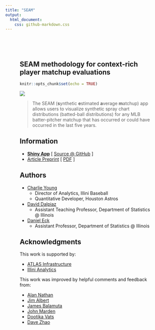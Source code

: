 ```yaml
---
title: "SEAM"
output: 
  html_document: 
    css: github-markdown.css
---
```


<meta name="viewport" content="width=device-width, initial-scale=1">
  <link rel="stylesheet" href="github-markdown.css">
    <style>
    .markdown-body {
      box-sizing: border-box;
      min-width: 200px;
      max-width: 980px;
      margin: 0 auto;
      padding: 45px;
    }

  @media (max-width: 767px) {
    .markdown-body {
      padding: 15px;
    }
  }
  </style>
  <article class="markdown-body">

# SEAM methodology for context-rich player matchup evaluations

```r
knitr::opts_chunk$set(echo = TRUE)
```

[![](layout.png)](https://seam.stat.illinois.edu/app/)

> The SEAM (**s**ynthetic **e**stimated **a**verage **m**atchup) app allows users to visualize synthetic spray chart distributions (batted-ball distributions) for any MLB batter-pitcher matchup that has occurred or could have occurred in the last five years.

## Information

- [**Shiny App**](https://seam.stat.illinois.edu/app/) [ [Source @ GitHub](https://github.com/cdyoung/seam/) ]
- [Article Preprint](https://arxiv.org/abs/2005.07742) [ [PDF](https://arxiv.org/pdf/2005.07742.pdf) ]
<!-- - [Fangraphs Article]() -->

## Authors

- [Charlie Young](https://twitter.com/youngcharles02)
  - Director of Analytics, Illini Baseball
  - Quantitative Developer, Houston Astros
- [David Dalpiaz](https://daviddalpiaz.org/)
  - Assistant Teaching Professor, Department of Statistics @ Illinois
- [Daniel Eck](https://publish.illinois.edu/danieleck/)
  - Assistant Professor, Department of Statistics @ Illinois

## Acknowledgments

This work is supported by:

- [ATLAS Infrastructure](https://atlas.illinois.edu/)
- [Illini Analytics](https://sabermetrics.cs.illinois.edu/)

This work was improved by helpful comments and feedback from:

- [Alan Nathan](http://baseball.physics.illinois.edu/)
- [Jim Albert](http://www-math.bgsu.edu/~albert/)
- [James Balamuta](https://www.thecoatlessprofessor.com/)
- [John Marden](http://www.stat.istics.net/)
- [Dootika Vats](http://home.iitk.ac.in/~dootika/)
- [Dave Zhao](https://stat.illinois.edu/directory/profile/sdzhao)

</article>
